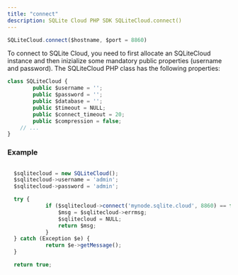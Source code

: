 ```yaml
---
title: "connect"
description: SQLite Cloud PHP SDK SQLiteCloud.connect()
---
```


```js
SQLiteCloud.connect($hostname, $port = 8860)
```

To connect to SQLite Cloud, you need to first allocate an SQLiteCloud instance and then inizialize some mandatory public properties (username and password). The SQLiteCloud PHP class has the following properties:
```js
class SQLiteCloud {
		public $username = '';
		public $password = '';
		public $database = '';
		public $timeout = NULL;
		public $connect_timeout = 20;
		public $compression = false;
    // ...
}
```

### Example
```js

  $sqlitecloud = new SQLiteCloud();
  $sqlitecloud->username = 'admin';
  $sqlitecloud->password = 'admin';

  try {
			if ($sqlitecloud->connect('mynode.sqlite.cloud', 8860) == false) {
				$msg = $sqlitecloud->errmsg;
				$sqlitecloud = NULL;
				return $msg;
			}
  } catch (Exception $e) {
			return $e->getMessage();
  }

  return true;
```